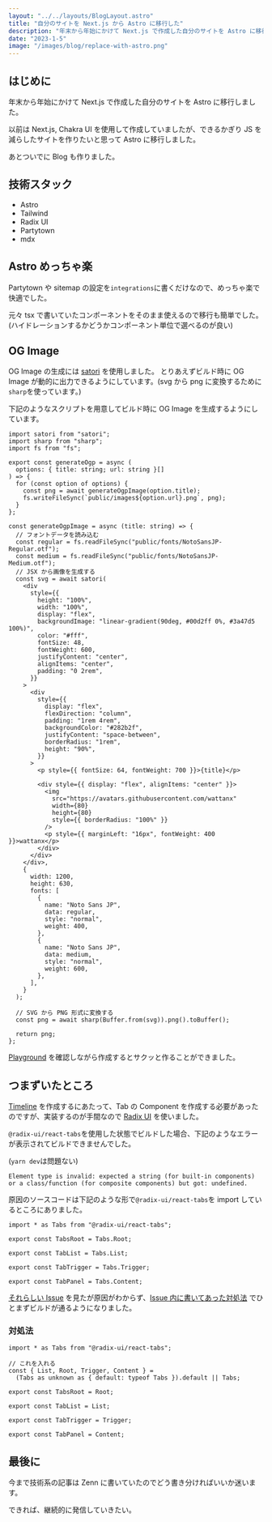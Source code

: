 ```yaml
---
layout: "../../layouts/BlogLayout.astro"
title: "自分のサイトを Next.js から Astro に移行した"
description: "年末から年始にかけて Next.js で作成した自分のサイトを Astro に移行した話"
date: "2023-1-5"
image: "/images/blog/replace-with-astro.png"
---
```


## はじめに

年末から年始にかけて Next.js で作成した自分のサイトを Astro に移行しました。

以前は Next.js, Chakra UI を使用して作成していましたが、できるかぎり JS を減らしたサイトを作りたいと思って Astro に移行しました。

あとついでに Blog も作りました。

## 技術スタック

- Astro
- Tailwind
- Radix UI
- Partytown
- mdx

## Astro めっちゃ楽

Partytown や sitemap の設定を`integrations`に書くだけなので、めっちゃ楽で快適でした。

元々 tsx で書いていたコンポーネントをそのまま使えるので移行も簡単でした。(ハイドレーションするかどうかコンポーネント単位で選べるのが良い)

## OG Image

OG Image の生成には [satori](https://github.com/vercel/satori) を使用しました。
とりあえずビルド時に OG Image が動的に出力できるようにしています。(svg から png に変換するために `sharp`を使っています。)

下記のようなスクリプトを用意してビルド時に OG Image を生成するようにしています。

```tsx
import satori from "satori";
import sharp from "sharp";
import fs from "fs";

export const generateOgp = async (
  options: { title: string; url: string }[]
) => {
  for (const option of options) {
    const png = await generateOgpImage(option.title);
    fs.writeFileSync(`public/images${option.url}.png`, png);
  }
};

const generateOgpImage = async (title: string) => {
  // フォントデータを読み込む
  const regular = fs.readFileSync("public/fonts/NotoSansJP-Regular.otf");
  const medium = fs.readFileSync("public/fonts/NotoSansJP-Medium.otf");
  // JSX から画像を生成する
  const svg = await satori(
    <div
      style={{
        height: "100%",
        width: "100%",
        display: "flex",
        backgroundImage: "linear-gradient(90deg, #00d2ff 0%, #3a47d5 100%)",
        color: "#fff",
        fontSize: 48,
        fontWeight: 600,
        justifyContent: "center",
        alignItems: "center",
        padding: "0 2rem",
      }}
    >
      <div
        style={{
          display: "flex",
          flexDirection: "column",
          padding: "1rem 4rem",
          backgroundColor: "#282b2f",
          justifyContent: "space-between",
          borderRadius: "1rem",
          height: "90%",
        }}
      >
        <p style={{ fontSize: 64, fontWeight: 700 }}>{title}</p>

        <div style={{ display: "flex", alignItems: "center" }}>
          <img
            src="https://avatars.githubusercontent.com/wattanx"
            width={80}
            height={80}
            style={{ borderRadius: "100%" }}
          />
          <p style={{ marginLeft: "16px", fontWeight: 400 }}>wattanx</p>
        </div>
      </div>
    </div>,
    {
      width: 1200,
      height: 630,
      fonts: [
        {
          name: "Noto Sans JP",
          data: regular,
          style: "normal",
          weight: 400,
        },
        {
          name: "Noto Sans JP",
          data: medium,
          style: "normal",
          weight: 600,
        },
      ],
    }
  );

  // SVG から PNG 形式に変換する
  const png = await sharp(Buffer.from(svg)).png().toBuffer();

  return png;
};
```

[Playground](https://og-playground.vercel.app/) を確認しながら作成するとサクッと作ることができました。

## つまずいたところ

[Timeline](https://wattanx.dev/timeline) を作成するにあたって、Tab の Component を作成する必要があったのですが、実装するのが手間なので [Radix UI](https://www.radix-ui.com/) を使いました。

`@radix-ui/react-tabs`を使用した状態でビルドした場合、下記のようなエラーが表示されてビルドできませんでした。

(`yarn dev`は問題ない)

```
Element type is invalid: expected a string (for built-in components) or a class/function (for composite components) but got: undefined.
```

原因のソースコードは下記のような形で`@radix-ui/react-tabs`を import しているところにありました。

```tsx
import * as Tabs from "@radix-ui/react-tabs";

export const TabsRoot = Tabs.Root;

export const TabList = Tabs.List;

export const TabTrigger = Tabs.Trigger;

export const TabPanel = Tabs.Content;
```

[それらしい Issue](https://github.com/withastro/astro/issues/3174) を見たが原因がわからず、[Issue 内に書いてあった対処法](https://github.com/withastro/docs/blob/3868e68c32ad844fb2e95465bbf5b183bc2f0229/src/components/Header/Search.tsx#L10) でひとまずビルドが通るようになりました。

### 対処法

```tsx
import * as Tabs from "@radix-ui/react-tabs";

// これを入れる
const { List, Root, Trigger, Content } =
  (Tabs as unknown as { default: typeof Tabs }).default || Tabs;

export const TabsRoot = Root;

export const TabList = List;

export const TabTrigger = Trigger;

export const TabPanel = Content;
```

## 最後に

今まで技術系の記事は Zenn に書いていたのでどう書き分ければいいか迷います。

できれば、継続的に発信していきたい。
